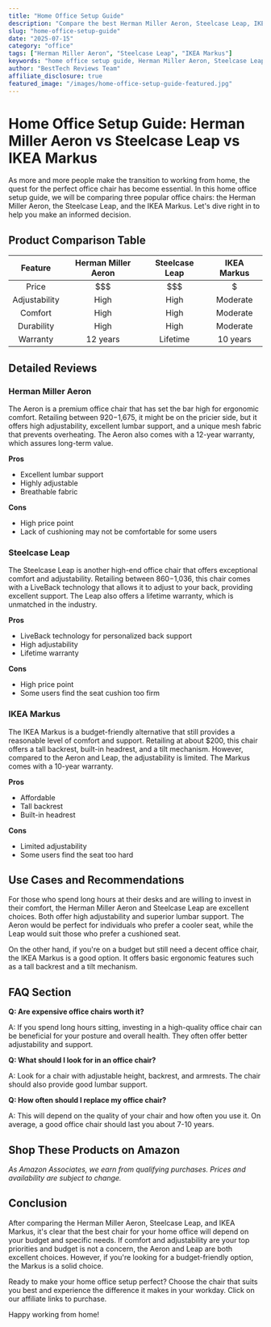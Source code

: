 ```yaml
---
title: "Home Office Setup Guide"
description: "Compare the best Herman Miller Aeron, Steelcase Leap, IKEA Markus and more. Find the perfect office with our detailed reviews and recommendations."
slug: "home-office-setup-guide"
date: "2025-07-15"
category: "office"
tags: ["Herman Miller Aeron", "Steelcase Leap", "IKEA Markus"]
keywords: "home office setup guide, Herman Miller Aeron, Steelcase Leap, IKEA Markus"
author: "BestTech Reviews Team"
affiliate_disclosure: true
featured_image: "/images/home-office-setup-guide-featured.jpg"
---
```


# Home Office Setup Guide: <ProductLink productName="Herman Miller Aeron">Herman Miller Aeron</ProductLink> vs Steelcase Leap vs IKEA Markus

As more and more people make the transition to working from home, the quest for the perfect office chair has become essential. In this home office setup guide, we will be comparing three popular office chairs: the <ProductLink productName="Herman Miller Aeron">Herman Miller Aeron</ProductLink>, the Steelcase Leap, and the IKEA Markus. Let's dive right in to help you make an informed decision.

## Product Comparison Table

| Feature | <ProductLink productName="Herman Miller Aeron">Herman Miller Aeron</ProductLink> | Steelcase Leap | IKEA Markus |
|:-------:|:-------------------:|:--------------:|:-----------:|
| Price   | $$$                 | $$$            | $           |
| Adjustability | High             | High          | Moderate    |
| Comfort | High                | High          | Moderate    |
| Durability | High              | High          | Moderate    |
| Warranty | 12 years           | Lifetime      | 10 years    |

## Detailed Reviews

### <ProductLink productName="Herman Miller Aeron">Herman Miller Aeron</ProductLink>

The Aeron is a premium office chair that has set the bar high for ergonomic comfort. Retailing between $920-$1,675, it might be on the pricier side, but it offers high adjustability, excellent lumbar support, and a unique mesh fabric that prevents overheating. The Aeron also comes with a 12-year warranty, which assures long-term value.

**Pros**
- Excellent lumbar support
- Highly adjustable
- Breathable fabric

**Cons**
- High price point
- Lack of cushioning may not be comfortable for some users

### Steelcase Leap

The <ProductLink productName="Steelcase Leap">Steelcase Leap</ProductLink> is another high-end office chair that offers exceptional comfort and adjustability. Retailing between $860-$1,036, this chair comes with a LiveBack technology that allows it to adjust to your back, providing excellent support. The Leap also offers a lifetime warranty, which is unmatched in the industry.

**Pros**
- LiveBack technology for personalized back support
- High adjustability
- Lifetime warranty

**Cons**
- High price point
- Some users find the seat cushion too firm

### IKEA Markus

The IKEA Markus is a budget-friendly alternative that still provides a reasonable level of comfort and support. Retailing at about $200, this chair offers a tall backrest, built-in headrest, and a tilt mechanism. However, compared to the Aeron and Leap, the adjustability is limited. The Markus comes with a 10-year warranty.

**Pros**
- Affordable
- Tall backrest
- Built-in headrest

**Cons**
- Limited adjustability
- Some users find the seat too hard

## Use Cases and Recommendations

For those who spend long hours at their desks and are willing to invest in their comfort, the <ProductLink productName="Herman Miller Aeron">Herman Miller Aeron</ProductLink> and Steelcase Leap are excellent choices. Both offer high adjustability and superior lumbar support. The Aeron would be perfect for individuals who prefer a cooler seat, while the Leap would suit those who prefer a cushioned seat.

On the other hand, if you're on a budget but still need a decent office chair, the <ProductLink productName="IKEA Markus">IKEA Markus</ProductLink> is a good option. It offers basic ergonomic features such as a tall backrest and a tilt mechanism.

## FAQ Section

**Q: Are expensive office chairs worth it?**

A: If you spend long hours sitting, investing in a high-quality office chair can be beneficial for your posture and overall health. They often offer better adjustability and support.

**Q: What should I look for in an office chair?**

A: Look for a chair with adjustable height, backrest, and armrests. The chair should also provide good lumbar support.

**Q: How often should I replace my office chair?**

A: This will depend on the quality of your chair and how often you use it. On average, a good office chair should last you about 7-10 years.


## Shop These Products on Amazon

<div style={{display: "flex", gap: "1rem", flexWrap: "wrap", margin: "2rem 0"}}>
  <AmazonButton productName="Herman Miller Aeron" />
  <AmazonButton productName="Steelcase Leap" />
  <AmazonButton productName="IKEA Markus" />
</div>

*As Amazon Associates, we earn from qualifying purchases. Prices and availability are subject to change.*

## Conclusion

After comparing the <ProductLink productName="Herman Miller Aeron">Herman Miller Aeron</ProductLink>, Steelcase Leap, and IKEA Markus, it's clear that the best chair for your home office will depend on your budget and specific needs. If comfort and adjustability are your top priorities and budget is not a concern, the Aeron and Leap are both excellent choices. However, if you're looking for a budget-friendly option, the Markus is a solid choice. 

Ready to make your home office setup perfect? Choose the chair that suits you best and experience the difference it makes in your workday. Click on our affiliate links to purchase.

Happy working from home!